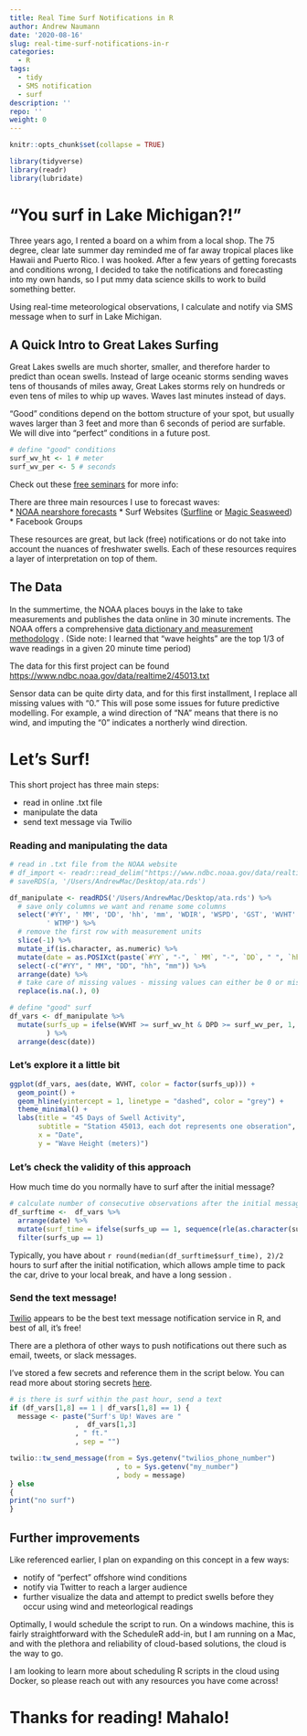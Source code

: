 ```yaml
---
title: Real Time Surf Notifications in R
author: Andrew Naumann
date: '2020-08-16'
slug: real-time-surf-notifications-in-r
categories:
  - R
tags:
  - tidy
  - SMS notification
  - surf
description: ''
repo: ''
weight: 0
---
```

```r
knitr::opts_chunk$set(collapse = TRUE)

library(tidyverse)
library(readr)
library(lubridate)
```

# "You surf in Lake Michigan?!"

Three years ago, I rented a board on a whim from a local shop. The 75 degree, clear late summer day reminded me of far away tropical places like Hawaii and Puerto Rico. I was hooked. After a few years of getting forecasts and conditions wrong, I decided to take the notifications and forecasting into my own hands, so I put mmy data science skills to work to build something better.

Using real-time meteorological observations, I calculate and notify via SMS message when to surf in Lake Michigan. 

## A Quick Intro to Great Lakes Surfing

Great Lakes swells are much shorter, smaller, and therefore harder to predict than ocean swells. Instead of large oceanic storms sending waves tens of thousands of miles away, Great Lakes storms rely on hundreds or even tens of miles to whip up waves. Waves last minutes instead of days. 

"Good" conditions depend on the bottom structure of your spot, but usually waves larger than 3 feet and more than 6 seconds of period are surfable. We will dive into "perfect" conditions in a future post. 

``` r
# define "good" conditions
surf_wv_ht <- 1 # meter
surf_wv_per <- 5 # seconds
```

Check out these [free seminars](link) for more info: 

There are three main resources I use to forecast waves:    
* [NOAA nearshore forecasts](link)
* Surf Websites ([Surfline](www.surfline.com) or [Magic Seasweed](www.magicseaweed.com))
* Facebook Groups

These resources are great, but lack (free) notifications or do not take into account the nuances of freshwater swells. Each of these resources requires a layer of interpretation on top of them. 

## The Data

In the summertime, the NOAA places bouys in the lake to take measurements and publishes the data online in 30 minute increments. The NOAA offers a comprehensive [data dictionary and measurement methodology](link) . (Side note: I learned that "wave heights" are the top 1/3 of wave readings in a given 20 minute time period)

The data for this first project can be found [https://www.ndbc.noaa.gov/data/realtime2/45013.txt](link)

Sensor data can be quite dirty data, and for this first installment, I replace all missing values with "0." This will pose some issues for future predictive modelling. For example, a wind direction of "NA" means that there is no wind, and imputing the "0" indicates a northerly wind direction. 

# Let's Surf!

This short project has three main steps:    

* read in online .txt file    
* manipulate the data    
* send text message via Twilio    

### Reading and manipulating the data
```r
# read in .txt file from the NOAA website
# df_import <- readr::read_delim("https://www.ndbc.noaa.gov/data/realtime2/45013.txt", delim = " ")
# saveRDS(a, '/Users/AndrewMac/Desktop/ata.rds')

df_manipulate <- readRDS('/Users/AndrewMac/Desktop/ata.rds') %>%
  # save only columns we want and rename some columns
  select('#YY', ' MM', 'DD', 'hh', 'mm', 'WDIR', 'WSPD', 'GST', 'WVHT' = ' WVHT', 'DPD' = '  DPD',
         ' WTMP') %>%
  # remove the first row with measurement units
  slice(-1) %>%
  mutate_if(is.character, as.numeric) %>%
  mutate(date = as.POSIXct(paste(`#YY`, "-", ` MM`, "-", `DD`, " ", `hh`, ":", `mm`, sep = ''), format = "%Y-%m-%d %H:%M")) %>%
  select(-c("#YY", " MM", "DD", "hh", "mm")) %>%
  arrange(date) %>%
  # take care of missing values - missing values can either be 0 or missing observation
  replace(is.na(.), 0)

# define "good" surf
df_vars <- df_manipulate %>%
  mutate(surfs_up = ifelse(WVHT >= surf_wv_ht & DPD >= surf_wv_per, 1, 0)
         ) %>%
  arrange(desc(date))
```

### Let's explore it a little bit
``` r
ggplot(df_vars, aes(date, WVHT, color = factor(surfs_up))) +
  geom_point() + 
  geom_hline(yintercept = 1, linetype = "dashed", color = "grey") +
  theme_minimal() +
  labs(title = "45 Days of Swell Activity", 
       subtitle = "Station 45013, each dot represents one obseration",
       x = "Date",
       y = "Wave Height (meters)") 
```

### Let's check the validity of this approach
How much time do you normally have to surf after the initial message?   

``` r
# calculate number of consecutive observations after the initial message
df_surftime <-  df_vars %>%
  arrange(date) %>%
  mutate(surf_time = ifelse(surfs_up == 1, sequence(rle(as.character(surfs_up))$lengths), 0)) %>%
  filter(surfs_up == 1) 
```
Typically, you have about `r round(median(df_surftime$surf_time), 2)/2` hours to surf after the initial notification, which allows ample time to pack the car, drive to your local break, and have a long session .

### Send the text message!

[Twilio](www.twilio.com) appears to be the best text message notification service in R, and best of all, it's free!

There are a plethora of other ways to push notifications out there such as email, tweets, or slack messages. 

I've stored a few secrets and reference them in the script below. You can read more about storing secrets [here](https://cran.r-project.org/web/packages/httr/vignettes/secrets.html). 

``` r
# is there is surf within the past hour, send a text
if (df_vars[1,8] == 1 | df_vars[1,8] == 1) {
  message <- paste("Surf's Up! Waves are "
                ,  df_vars[1,3]
                , " ft."
                , sep = "")

twilio::tw_send_message(from = Sys.getenv("twilios_phone_number")
                          , to = Sys.getenv("my_number")
                          , body = message)
} else
{
print("no surf")
}
```

## Further improvements

Like referenced earlier, I plan on expanding on this concept in a few ways:    

* notify of "perfect" offshore wind conditions    
* notify via Twitter to reach a larger audience    
* further visualize the data and attempt to predict swells before they occur using wind and meteorlogical readings    

Optimally, I would schedule the script to run. On a windows machine, this is fairly straightforward with the ScheduleR add-in, but I am running on a Mac, and with the plethora and reliability of cloud-based solutions, the cloud is the way to go. 

I am looking to learn more about scheduling R scripts in the cloud using Docker, so please reach out with any resources you have come across!

# Thanks for reading! Mahalo!

